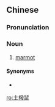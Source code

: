{{also|土拨鼠}}
==Chinese==
{{zh-forms|s=土拨鼠}}

===Pronunciation===
{{zh-pron
|m=tǔbōshǔ
|cat=n
}}

===Noun===
{{zh-noun}}

# [[marmot]]

====Synonyms====
* {{zh-l|旱獺}}

{{zh-cat|Squirrels}}

[[ro:土撥鼠]]